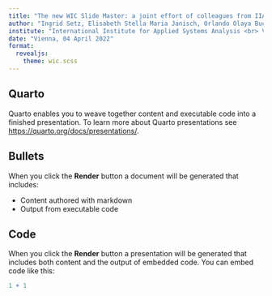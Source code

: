 ```yaml
---
title: "The new WIC Slide Master: a joint effort of colleagues from IIASA, ÖAW and Uni Wien"
author: "Ingrid Setz, Elisabeth Stella Maria Janisch, Orlando Olaya Bucaro, Miguel Sánchez-Romero, Patrick Lazarevic, and Marc Luy"
institute: "International Institute for Applied Systems Analysis <br> Vienna Institute of Demography <br> Austrian Academy of Sciences University of Vienna"
date: "Vienna, 04 April 2022"
format:
  revealjs: 
    theme: wic.scss
---
```


## Quarto

Quarto enables you to weave together content and executable code into a finished presentation. To learn more about Quarto presentations see <https://quarto.org/docs/presentations/>.

## Bullets

When you click the **Render** button a document will be generated that includes:

-   Content authored with markdown
-   Output from executable code

## Code

When you click the **Render** button a presentation will be generated that includes both content and the output of embedded code. You can embed code like this:

```r
1 + 1
```
